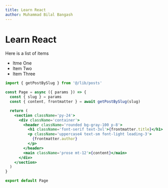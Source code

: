 ```yaml
---
title: Learn React
author: Muhammad Bilal Bangash
---
```


# Learn React

<Newsletter/>

Here is a list of items

- Itme One
- Item Two
- Item Three

```jsx
import { getPostBySlug } from '@/lib/posts'

const Page = async ({ params }) => {
  const { slug } = params
  const { content, frontmatter } = await getPostBySlug(slug)

  return (
    <section className='py-24'>
      <div className='container'>
        <header className='rounded bg-gray-100 p-8'>
          <h1 className='font-serif text-3xl'>{frontmatter.title}</h1>
          <p className='uppercase4 text-sm font-light leading-3'>
            {frontmatter.author}
          </p>
        </header>
        <main className='prose mt-12'>{content}</main>
      </div>
    </section>
  )
}

export default Page

```